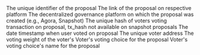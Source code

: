 <ParamField path="proposal_id">
The unique identifier of the proposal
</ParamField>
<ParamField path="proposal_link">
The link of the proposal on respective platform
</ParamField>
<ParamField path="platform">
The decentralized governance platform on which the proposal was created (e.g., Agora, Snapshot)
</ParamField>
<ParamField path="tx_hash">
The unique hash of voters voting transaction on proposal, tx_hash not available on snapshot proposals
</ParamField>
<ParamField path="date_timestamp">
The date timestamp when user voted on proposal
</ParamField>
<ParamField path="voter">
The unique voter address
</ParamField>
<ParamField path="votingWeightage">
The voting weight of the voter&#x27;s
</ParamField>
<ParamField path="choice">
Voter&#x27;s voting choice for the proposal
</ParamField>
<ParamField path="choice_name">
Voter&#x27;s voting choice&#x27;s name for the proposal
</ParamField>
